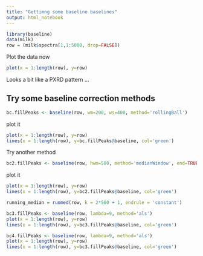 ```yaml
---
title: "Gettimng some baseline baselines"
output: html_notebook
---
```


```r
library(baseline)
data(milk)
row = (milk$spectra[1,1:5000, drop=FALSE])
```

Plot the data now

```r
plot(x = 1:length(row), y=row)  
```

Looks a bit like a PXRD pattern ...

## Try some baseline correction methods

```r
bc.fillPeaks <- baseline(row, wm=200, ws=400, method='rollingBall')
```

plot it 

```r
plot(x = 1:length(row), y=row)  
lines(x = 1:length(row), y=bc.fillPeaks@baseline, col='green')  
```   
Try another method
```r
bc2.fillPeaks <- baseline(row, hwm=500, method='medianWindow', end=TRUE)
```
plot it
```r
plot(x = 1:length(row), y=row)  
lines(x = 1:length(row), y=bc2.fillPeaks@baseline, col='green')  
```   
```r
running_median = runmed(row, k = 2*500 + 1, endrule = 'constant')
```

```r
bc3.fillPeaks <- baseline(row, lambda=9, method='als')
plot(x = 1:length(row), y=row)  
lines(x = 1:length(row), y=bc3.fillPeaks@baseline, col='green')  
```
```r
bc4.fillPeaks <- baseline(row, lambda=9, method='als')
plot(x = 1:length(row), y=row)  
lines(x = 1:length(row), y=bc3.fillPeaks@baseline, col='green')  
```